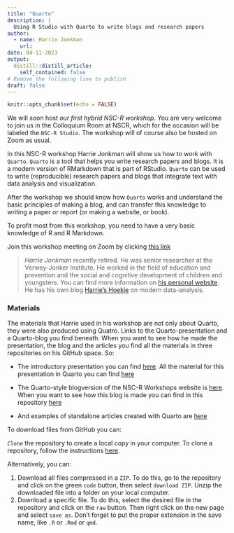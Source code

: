 ```yaml
---
title: "Quarto"
description: |
  Using R Studio with Quarto to write blogs and research papers 
author:
  - name: Harrie Jonkman
    url: 
date: 04-11-2023
output:
  distill::distill_article:
    self_contained: false
# Remove the following line to publish
draft: false
---
```



```r
knitr::opts_chunk$set(echo = FALSE)
```

We will soon host *our first hybrid NSC-R workshop*. You are very welcome to join us in the Colloquium Room at NSCR, which for the occasion will be labeled the `NSC-R Studio`. The workshop will of course also be hosted on Zoom as usual.

In this NSC-R workshop Harrie Jonkman will show us how to work with `Quarto`. `Quarto` is a tool that helps you write research papers and blogs. It is a modern version of RMarkdown that is part of RStudio. `Quarto` can be used to write (reproducible) research papers and blogs that integrate text with data analysis and visualization. 

After the workshop we should know how `Quarto` works and understand the basic principles of making a blog, and can transfer this knowledge to writing a paper or report (or making a website, or book). 

To profit most from this workshop, you need to have a very basic knowledge of R and R Markdown. 
 

Join this workshop meeting on Zoom by clicking [this link](https://us02web.zoom.us/j/82952624450?pwd=U0IzYTNYbWZaajJtR3g1MUlVRjA2UT09)


> *Harrie Jonkman* recently retired. He was senior researcher at the Verwey-Jonker Institute. He worked in the field of education and prevention and the social and cognitive development of children and youngsters. You can find more information on [his personal website](https://harriejonkmanweb.netlify.app/). He has his own blog [Harrie’s Hoekje](https://harrieshoekjequarto.netlify.app/) on modern data-analysis. 


### Materials

The materials that Harrie used in his workshop are not only about Quarto, they were also produced using Quatro. Links to the Quarto-presentation and a Quarto-blog you find beneath. When you want to see how he made the presentation, the blog and the articles you find all the materials in three repositories on his GitHub space. So:

- The introductory presentation you can find [here](https://quartoblogpresentation.netlify.app). All the material for this presentation in Quarto you can find   [here](https://github.com/Jonkman1/Quartoblogpresentation)

- The Quarto-style blogversion of the NSC-R Workshops website is [here](https://tt-blog.netlify.app). When you want to see how this blog is made you can find in this repository [here](https://github.com/Jonkman1/Quartoblog)

- And examples of standalone articles created with Quarto are [here](
https://github.com/Jonkman1/Quartoarticle)


To download files from GitHub you can:

`Clone` the repository to create a local copy in your computer. To clone a repository, follow the instructions [here](https://docs.github.com/en/repositories/creating-and-managing-repositories/cloning-a-repository).

Alternatively, you can:

1.    Download all files compressed in a `ZIP`. To do this, go to the repository and click on the green `code` button, then select `download ZIP`. Unzip the downloaded file into a folder on your local computer.
2.    Download a specific file. To do this, select the desired file in the repository and click on the `raw` button. Then right click on the new page and select `save as`. Don't forget to put the proper extension in the save name, like `.R` or `.Rmd` or `qmd`.